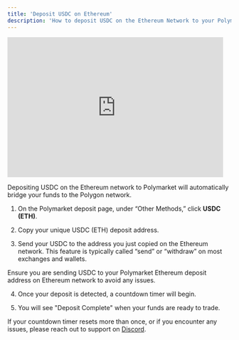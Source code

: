 ```yaml
---
title: 'Deposit USDC on Ethereum'
description: 'How to deposit USDC on the Ethereum Network to your Polymarket account.' 
---
```

<iframe width="485" height="315" src="https://www.youtube.com/embed/_9a5UXWK13E?si=GgiBcelHqFZDql8X" title="YouTube video player" frameborder="0" allow="accelerometer; autoplay; clipboard-write; encrypted-media; gyroscope; picture-in-picture; web-share" referrerpolicy="strict-origin-when-cross-origin" allowfullscreen></iframe>

Depositing USDC on the Ethereum network to Polymarket will automatically bridge your funds to the Polygon network. 



1. On the Polymarket deposit page, under “Other Methods,” click **USDC (ETH)**. 

2. Copy your unique USDC (ETH) deposit address. 

3. Send your USDC to the address you just copied on the Ethereum network. This feature is typically called “send” or “withdraw” on most exchanges and wallets.

<Note>
Ensure you are sending USDC to your Polymarket Ethereum deposit address on Ethereum network to avoid any issues.
</Note>

4. Once your deposit is detected, a countdown timer will begin. 

5. You will see "Deposit Complete" when your funds are ready to trade.

<Tip>If your countdown timer resets more than once, or if you encounter any issues, please reach out to support on [Discord](https://discord.com/invite/polymarket). </Tip> 


